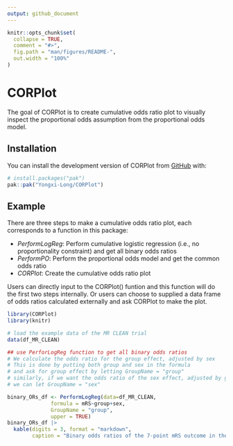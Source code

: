 ```yaml
---
output: github_document
---
```


<!-- README.md is generated from README.Rmd. Please edit that file -->

```r
knitr::opts_chunk$set(
  collapse = TRUE,
  comment = "#>",
  fig.path = "man/figures/README-",
  out.width = "100%"
)
```

# CORPlot

<!-- badges: start -->
<!-- badges: end -->

The goal of CORPlot is to create cumulative odds ratio plot to visually inspect the proportional odds assumption from the proportional odds model.

## Installation

You can install the development version of CORPlot from [GitHub](https://github.com/) with:

``` r
# install.packages("pak")
pak::pak("Yongxi-Long/CORPlot")
```

## Example

There are three steps to make a cumulative odds ratio plot, each corresponds to a function in this package:

-   *PerformLogReg*: Perform cumulative logistic regression (i.e., no proportionality constraint) and get all binary odds ratios
-   *PerformPO*: Perform the proportional odds model and get the common odds ratio
-   *CORPlot*: Create the cumulative odds ratio plot

Users can directly input to the CORPlot() funtion and this function will do the first two steps internally. Or users can choose to supplied a data frame of odds ratios calculated externally and ask CORPlot to make the plot. 

```r
library(CORPlot)
library(knitr)

# load the example data of the MR CLEAN trial
data(df_MR_CLEAN)

## use PerforLogReg function to get all binary odds ratios
# We calculate the odds ratio for the group effect, adjusted by sex
# This is done by putting both group and sex in the formula
# and ask for group effect by letting GroupName = "group"
# similarly, if we want the odds ratio of the sex effect, adjusted by group
# we can let GroupName = "sex"

binary_ORs_df <- PerformLogReg(data=df_MR_CLEAN,
              formula = mRS~group+sex,
              GroupName = "group",
              upper = TRUE)
binary_ORs_df |>
  kable(digits = 3, format = "markdown",
        caption = "Binary odds ratios of the 7-point mRS outcome in the MR CLEAN trial") 
```

